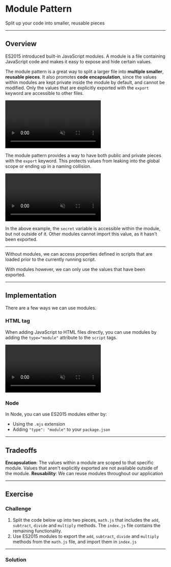 
# Module Pattern

Split up your code into smaller, reusable pieces

---

## Overview

ES2015 introduced built-in JavaScript modules. A module is a file containing JavaScript code and makes it easy to expose and hide certain values.

The module pattern is a great way to split a larger file into **multiple smaller**, **reusable pieces**. It also promotes **code encapsulation**, since the values within modules are kept private inside the module by default, and cannot be modified. Only the values that are explicitly exported with the `export` keyword are accessible to other files.

<video
  src="https://res.cloudinary.com/dq8xfyhu4/video/upload/v1653682630/FM%20Workshop/design-patterns/module-pattern/Screen_Recording_2022-05-27_at_3.15.38_PM_j40sjt.mov"
  loop
  muted
  controls
/>

The module pattern provides a way to have both public and private pieces with the `export` keyword. This protects values from leaking into the global scope or ending up in a naming collision.

<video
  src="https://res.cloudinary.com/dq8xfyhu4/video/upload/v1654008290/FM%20Workshop/design-patterns/module-pattern/Screen_Recording_2022-05-31_at_9.43.04_AM_dbq340.mov"
  loop
  muted
  controls
/>

In the above example, the `secret` variable is accessible within the module, but not outside of it. Other modules cannot import this value, as it hasn't been exported.

---

Without modules, we can access properties defined in scripts that are loaded prior to the currently running script.

<StackBlitz
  name="web-platform-m5uykm"
  openFile="index.js"
  view="both"
  showDevtools
/>

With modules however, we can only use the values that have been exported.

---

## Implementation

There are a few ways we can use modules.

### HTML tag

When adding JavaScript to HTML files directly, you can use modules by adding the `type="module"` attribute to the `script` tags.

<video
  src="https://res.cloudinary.com/dq8xfyhu4/video/upload/v1653509683/FM%20Workshop/design-patterns/module-pattern/Screen_Recording_2022-05-25_at_3.12.53_PM_t2xcdy.mov"
  loop
  muted
  controls
/>

<StackBlitz
  name="web-platform-xqnmbb"
  openFile="index.js"
  view="both"
  showDevtools
/>

### Node

In Node, you can use ES2015 modules either by:

- Using the `.mjs` extension
- Adding `"type": "module"` to your `package.json`

<StackBlitz name="node-ygc5wn" openFile="index.js" view="editor" />

---

## Tradeoffs

<Callout type="green">
  <b>Encapsulation</b>: The values within a module are scoped to that specific
  module. Values that aren't explicitly exported are not available outside of
  the module.
</Callout>

<Callout type="green">
  <b>Reusability</b>: We can reuse modules throughout our application
</Callout>

---

## Exercise

### Challenge

1. Split the code below up into two pieces, `math.js` that includes the `add`, `subtract`, `divide` and `multiply` methods. The `index.js` file contains the remaining functionality.
2. Use ES2015 modules to export the `add`, `subtract`, `divide` and `multiply` methods from the `math.js` file, and import them in `index.js`

<StackBlitz name="node-rakood" openFile="index.js" view="editor" />

---

### Solution

<StackBlitz name="node-9bkucv" openFile="README.md" view="editor" />
